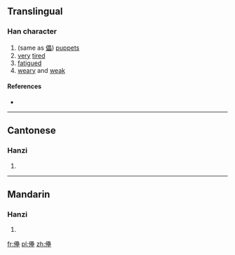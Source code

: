==Translingual==

===Han character===
{{Han char|rn=9|rad=人|as=18|sn=20|four=|canj=人田田土 (OWWG)|ids=⿰[[亻]][[壘]]}}

# (same as [[儡]]) [[puppet]]s
# [[very]] [[tired]]
# [[fatigue]]d
# [[weary]] and [[weak]]

====References====
* {{Han ref|kx=0121.340|hdz=10238.100|uh=34A6|ud=13478}}

----

==Cantonese==

===Hanzi===
{{yue-hanzi|jyut=|y=deui3, leui5}}

# {{defn|lang=yue|sort=人18}}

----

==Mandarin==

===Hanzi===
{{cmn-hanzi|pin=[[lěi]] ([[lei3]])|wg=lei<sup>3</sup>}}

# {{defn|lang=cmn|sort=人18}}

[[fr:㒦]]
[[pl:㒦]]
[[zh:㒦]]